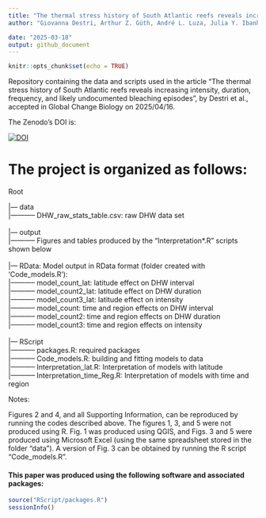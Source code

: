 ```yaml
---
title: "The thermal stress history of South Atlantic reefs reveals increasing intensity, duration, frequency, and likely undocumented bleaching episodes"
author: "Giovanna Destri, Arthur Z. Güth, André L. Luza, Julia Y. Ibanhez, Marcelo Dottori, Ilson C. A. Silveira, Giulia B. Braz, Jacqueline L. De La Cour, Derek P. Manzello, William J. Skirving, Miguel Mies --- "

date: "2025-03-18"
output: github_document
---
```


```r
knitr::opts_chunk$set(echo = TRUE)
```


Repository containing the data and scripts used in the article "The thermal stress history of South Atlantic reefs reveals increasing intensity, duration, frequency, and likely undocumented bleaching episodes”, by Destri et al., accepted in Global Change Biology on 2025/04/16.

The Zenodo's DOI is:\

[![DOI](https://zenodo.org/badge/DOI/10.5281/zenodo.15048069.svg)](https://doi.org/10.5281/zenodo.15048069)


<!-- badges: start -->
<!-- badges: end -->

# The project is organized as follows:

Root

|--- data\
|----------- DHW_raw_stats_table.csv: raw DHW data set\
\
|--- output\
|----------- Figures and tables produced by the "Interpretation*.R" scripts shown below\
\
|--- RData: Model output in RData format (folder created with 'Code_models.R'):\
|----------- model_count_lat: latitude effect on DHW interval\
|----------- model_count2_lat: latitude effect on DHW duration\
|----------- model_count3_lat: latitude effect on intensity\
|----------- model_count: time and region effects on DHW interval\
|----------- model_count2: time and region effects on DHW duration\
|----------- model_count3: time and region effects on intensity\
\
|--- RScript\
|----------- packages.R: required packages \
|----------- Code_models.R: building and fitting models to data \
|----------- Interpretation_lat.R: Interpretation of models with latitude \
|----------- Interpretation_time_Reg.R: Interpretation of models with time and region \

Notes:

Figures 2 and 4, and all Supporting Information, can be reproduced by running the codes described above.
The figures 1, 3, and 5 were not produced using R. Fig. 1 was produced using QGIS, and Figs. 3 and 5 were produced using Microsoft Excel (using the same spreadsheet stored in the folder "data"). A version of Fig. 3 can be obtained by running the R script "Code_models.R".

#### This paper was produced using the following software and associated packages:

```r

source("RScript/packages.R")
sessionInfo()


```
